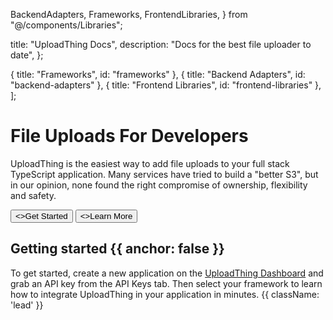   BackendAdapters,
  Frameworks,
  FrontendLibraries,
} from "@/components/Libraries";

  title: "UploadThing Docs",
  description: "Docs for the best file uploader to date",
};

  { title: "Frameworks", id: "frameworks" },
  { title: "Backend Adapters", id: "backend-adapters" },
  { title: "Frontend Libraries", id: "frontend-libraries" },
];

<HeroPattern />

# File Uploads For Developers

UploadThing is the easiest way to add file uploads to your full stack TypeScript
application. Many services have tried to build a "better S3", but in our
opinion, none found the right compromise of ownership, flexibility and safety.

<div className="not-prose mb-16 mt-6 flex gap-3">
  <Button href="https://uploadthing.com/dashboard" arrow="right">
    <>Get Started</>
  </Button>
  <Button href="/" variant="outline">
    <>Learn More</>
  </Button>
</div>

## Getting started {{ anchor: false }}

To get started, create a new application on the
[UploadThing Dashboard](https://uploadthing.com/dashboard/new) and grab an API
key from the API Keys tab. Then select your framework to learn how to integrate
UploadThing in your application in minutes. {{ className: 'lead' }}

<Frameworks />
<BackendAdapters />
<FrontendLibraries />
